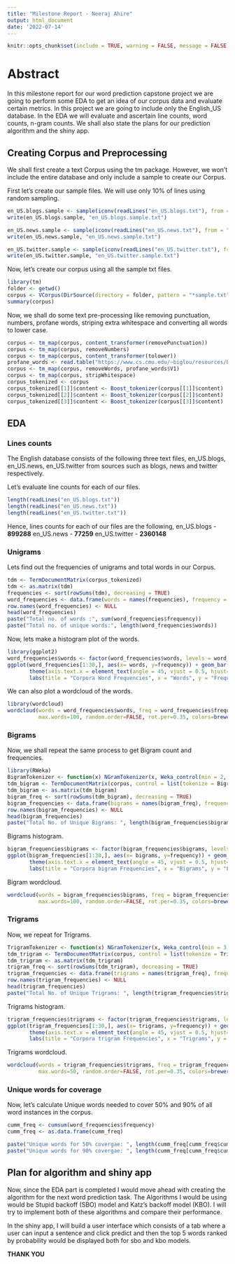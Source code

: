 ---
title: "Milestone Report - Neeraj Ahire"
output: html_document
date: '2022-07-14'
---

```{r setup, include=FALSE}
knitr::opts_chunk$set(include = TRUE, warning = FALSE, message = FALSE, cache = TRUE)
```

# Abstract 

In this milestone report for our word prediction capstone project we are going to perform some EDA to get an idea of our corpus data and evaluate certain metrics. In this project we are going to include only the English_US database. In the EDA we will evaluate and ascertain line counts, word counts, n-gram counts. We shall also state the plans for our prediction algorithm and the shiny app.

## Creating Corpus and Preprocessing

We shall first create a text Corpus using the tm package.
However, we won't include the entire database and only include a sample to create our Corpus.

First let's create our sample files. We will use only 10% of lines using random sampling.

```{r, eval= FALSE}
en_US.blogs.sample <- sample(iconv(readLines("en_US.blogs.txt"), from = "UTF-8", to = "ASCII", sub = ""), 90000)
write(en_US.blogs.sample, "en_US.blogs.sample.txt")

en_US.news.sample <- sample(iconv(readLines("en_US.news.txt"), from = "UTF-8", to = "ASCII", sub = ""), 7800)
write(en_US.news.sample, "en_US.news.sample.txt")

en_US.twitter.sample <- sample(iconv(readLines("en_US.twitter.txt"), from = "UTF-8", to = "ASCII", sub = ""), 240000)
write(en_US.twitter.sample, "en_US.twitter.sample.txt")

```

Now, let's create our corpus using all the sample txt files.

```{r}
library(tm)
folder <- getwd()
corpus <- VCorpus(DirSource(directory = folder, pattern = "*sample.txt"))
summary(corpus)
```

Now, we shall do some text pre-processing like removing punctuation, numbers, profane words, striping extra whitespace and converting all words to lower case.

```{r}
corpus <- tm_map(corpus, content_transformer(removePunctuation))
corpus <- tm_map(corpus, removeNumbers)
corpus <- tm_map(corpus, content_transformer(tolower))
profane_words <- read.table("https://www.cs.cmu.edu/~biglou/resources/bad-words.txt")
corpus <- tm_map(corpus, removeWords, profane_words$V1)
corpus <- tm_map(corpus, stripWhitespace)
corpus_tokenized <- corpus
corpus_tokenized[[1]]$content <- Boost_tokenizer(corpus[[1]]$content)
corpus_tokenized[[2]]$content <- Boost_tokenizer(corpus[[2]]$content)
corpus_tokenized[[3]]$content <- Boost_tokenizer(corpus[[3]]$content)
```


## EDA

### Lines counts 

The English database consists of the following three text files, en_US.blogs, en_US.news, en_US.twitter from sources such as blogs, news and twitter respectively.

Let's evaluate line counts for each of our files.

```{r}
length(readLines("en_US.blogs.txt"))
length(readLines("en_US.news.txt"))
length(readLines("en_US.twitter.txt"))
```
Hence, lines counts for each of our files are the following,
en_US.blogs - **899288**
en_US.news - **77259**
en_US.twitter - **2360148**

### Unigrams

Lets find out the frequencies of unigrams and total words in our Corpus.

```{r }
tdm <- TermDocumentMatrix(corpus_tokenized)
tdm <- as.matrix(tdm)
frequencies <- sort(rowSums(tdm), decreasing = TRUE)
word_frequencies <- data.frame(words = names(frequencies), frequency = frequencies)
row.names(word_frequencies) <- NULL
head(word_frequencies)
paste("Total no. of words :", sum(word_frequencies$frequency))
paste("Total no. of unique words:", length(word_frequencies$words))
```
Now, lets make a histogram plot of the words.

```{r}
library(ggplot2)
word_frequencies$words <- factor(word_frequencies$words, levels = word_frequencies$words)
ggplot(word_frequencies[1:30,], aes(x= words, y=frequency)) + geom_bar(stat = "identity") + 
       theme(axis.text.x = element_text(angle = 45, vjust = 0.5, hjust=1), axis.title.x = element_text(vjust=-1.8)) + 
       labs(title = "Corpora Word Frequencies", x = "Words", y = "Frequency")

```
We can also plot a wordcloud of the words.

```{r}
library(wordcloud)
wordcloud(words = word_frequencies$words, freq = word_frequencies$frequency, min.freq = 1000,
          max.words=100, random.order=FALSE, rot.per=0.35, colors=brewer.pal(8, "Dark2"), scale=c(2,.5))

```

### Bigrams

Now, we shall repeat the same process to get Bigram count and frequencies.

```{r}
library(RWeka)
BigramTokenizer <- function(x) NGramTokenizer(x, Weka_control(min = 2, max = 2))
tdm_bigram <- TermDocumentMatrix(corpus, control = list(tokenize = BigramTokenizer))
tdm_bigram <- as.matrix(tdm_bigram)
bigram_freq <- sort(rowSums(tdm_bigram), decreasing = TRUE)
bigram_frequencies <- data.frame(bigrams = names(bigram_freq), frequency = bigram_freq)
row.names(bigram_frequencies) <- NULL
head(bigram_frequencies)
paste("Total No. of Unique Bigrams: ", length(bigram_frequencies$bigrams) )
```
Bigrams histogram.

```{r}
bigram_frequencies$bigrams <- factor(bigram_frequencies$bigrams, levels = bigram_frequencies$bigrams)
ggplot(bigram_frequencies[1:30,], aes(x= bigrams, y=frequency)) + geom_bar(stat = "identity") + 
       theme(axis.text.x = element_text(angle = 45, vjust = 0.5, hjust=1), axis.title.x = element_text(vjust=-2)) + 
       labs(title = "Corpora bigram Frequencies", x = "Bigrams", y = "Frequency")

```
Bigram wordcloud.

```{r}
wordcloud(words = bigram_frequencies$bigrams, freq = bigram_frequencies$frequency, min.freq = 100,
          max.words=100, random.order=FALSE, rot.per=0.35, colors=brewer.pal(8, "Dark2"), scale=c(2,.5))

```

### Trigrams

Now, we repeat for Trigrams.

```{r}
TrigramTokenizer <- function(x) NGramTokenizer(x, Weka_control(min = 3, max = 3))
tdm_trigram <- TermDocumentMatrix(corpus, control = list(tokenize = TrigramTokenizer))
tdm_trigram <- as.matrix(tdm_trigram)
trigram_freq <- sort(rowSums(tdm_trigram), decreasing = TRUE)
trigram_frequencies <- data.frame(trigrams = names(trigram_freq), frequency = trigram_freq)
row.names(trigram_frequencies) <- NULL
head(trigram_frequencies)
paste("Total No. of Unique Trigrams: ", length(trigram_frequencies$trigrams) )
```

Trigrams histogram.

```{r}
trigram_frequencies$trigrams <- factor(trigram_frequencies$trigrams, levels = trigram_frequencies$trigrams)
ggplot(trigram_frequencies[1:30,], aes(x= trigrams, y=frequency)) + geom_bar(stat = "identity") + 
       theme(axis.text.x = element_text(angle = 45, vjust = 0.5, hjust=1), axis.title.x = element_text(vjust=-2)) + 
       labs(title = "Corpora trigram Frequencies", x = "Trigrams", y = "Frequency")
```

Trigrams wordcloud.

```{r}
wordcloud(words = trigram_frequencies$trigrams, freq = trigram_frequencies$frequency, min.freq = 10,
          max.words=50, random.order=FALSE, rot.per=0.35, colors=brewer.pal(8, "Dark2"), scale=c(2,.5))
```

### Unique words for coverage

Now, let's calculate Unique words needed to cover 50% and 90% of all word instances in the corpus.

```{r}
cumm_freq <- cumsum(word_frequencies$frequency)
cumm_freq <- as.data.frame(cumm_freq)

paste("Unique words for 50% covergae: ", length(cumm_freq[cumm_freq$cumm_freq <= (0.5*3782944),]))
paste("Unique words for 90% covergae: ", length(cumm_freq[cumm_freq$cumm_freq <= (0.9*3782944),]))
```

## Plan for algorithm and shiny app

Now, since the EDA part is completed I would move ahead with creating the algorithm for the next word prediction task.
The Algorithms I would be using would be Stupid backoff (SBO) model and Katz's backoff model (KBO). I will try to implement both of these algorithms and compare their performance.

In the shiny app, I will build a user interface which consists of a tab where a user can input a sentence and click predict and then the top 5 words ranked by probability would be displayed both for sbo and kbo models.

**THANK YOU**

